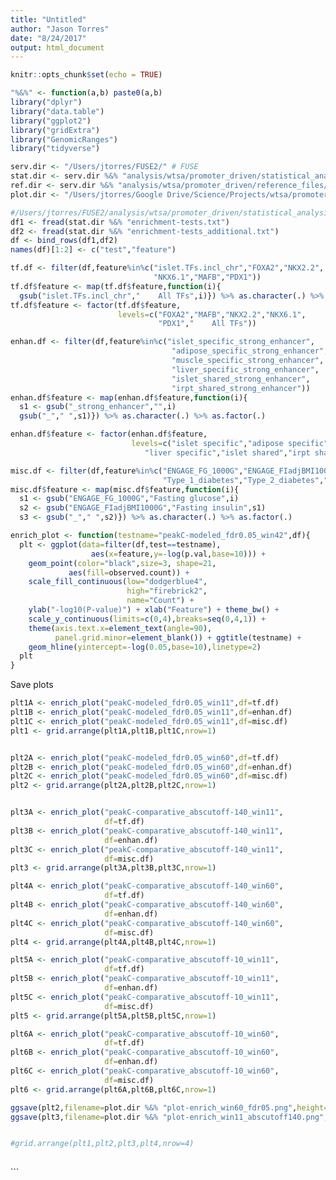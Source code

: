 ```yaml
---
title: "Untitled"
author: "Jason Torres"
date: "8/24/2017"
output: html_document
---
```


```r
knitr::opts_chunk$set(echo = TRUE)
```



```r

"%&%" <- function(a,b) paste0(a,b)
library("dplyr")
library("data.table")
library("ggplot2")
library("gridExtra")
library("GenomicRanges")
library("tidyverse")

serv.dir <- "/Users/jtorres/FUSE2/" # FUSE
stat.dir <- serv.dir %&% "analysis/wtsa/promoter_driven/statistical_analysis/" #"projects/wtsa/promoter_driven/statistical_analysis/"
ref.dir <- serv.dir %&% "analysis/wtsa/promoter_driven/reference_files/" # "projects/wtsa/promoter_driven/reference_files/"
plot.dir <- "/Users/jtorres/Google Drive/Science/Projects/wtsa/promoter_driven/statistical_analysis/plots/"


```


```r

#/Users/jtorres/FUSE2/analysis/wtsa/promoter_driven/statistical_analysis/enrichment-testsV3.txt 
df1 <- fread(stat.dir %&% "enrichment-tests.txt")
df2 <- fread(stat.dir %&% "enrichment-tests_additional.txt")
df <- bind_rows(df1,df2)
names(df)[1:2] <- c("test","feature")

tf.df <- filter(df,feature%in%c("islet.TFs.incl_chr","FOXA2","NKX2.2",
                                "NKX6.1","MAFB","PDX1"))
tf.df$feature <- map(tf.df$feature,function(i){
  gsub("islet.TFs.incl_chr","    All TFs",i)}) %>% as.character(.) %>% as.factor(.)
tf.df$feature <- factor(tf.df$feature,
                        levels=c("FOXA2","MAFB","NKX2.2","NKX6.1",
                                 "PDX1","    All TFs"))

enhan.df <- filter(df,feature%in%c("islet_specific_strong_enhancer",
                                    "adipose_specific_strong_enhancer",
                                    "muscle_specific_strong_enhancer",
                                    "liver_specific_strong_enhancer",
                                    "islet_shared_strong_enhancer",
                                    "irpt_shared_strong_enhancer"))
enhan.df$feature <- map(enhan.df$feature,function(i){
  s1 <- gsub("_strong_enhancer","",i) 
  gsub("_"," ",s1)}) %>% as.character(.) %>% as.factor(.)

enhan.df$feature <- factor(enhan.df$feature,
                           levels=c("islet specific","adipose specific","muscle specific",
                              "liver specific","islet shared","irpt shared"))

misc.df <- filter(df,feature%in%c("ENGAGE_FG_1000G","ENGAGE_FIadjBMI1000G",
                                  "Type_1_diabetes","Type_2_diabetes","eqtl-index"))
misc.df$feature <- map(misc.df$feature,function(i){
  s1 <- gsub("ENGAGE_FG_1000G","Fasting glucose",i) 
  s2 <- gsub("ENGAGE_FIadjBMI1000G","Fasting insulin",s1) 
  s3 <- gsub("_"," ",s2)}) %>% as.character(.) %>% as.factor(.)

enrich_plot <- function(testname="peakC-modeled_fdr0.05_win42",df){
  plt <- ggplot(data=filter(df,test==testname),
                  aes(x=feature,y=-log(p.val,base=10))) +
    geom_point(color="black",size=3, shape=21,
             aes(fill=observed.count)) +
    scale_fill_continuous(low="dodgerblue4",
                          high="firebrick2",
                          name="Count") +
    ylab("-log10(P-value)") + xlab("Feature") + theme_bw() +
    scale_y_continuous(limits=c(0,4),breaks=seq(0,4,1)) +
    theme(axis.text.x=element_text(angle=90),
          panel.grid.minor=element_blank()) + ggtitle(testname) +
    geom_hline(yintercept=-log(0.05,base=10),linetype=2)
  plt
}

```


Save plots 

```r

plt1A <- enrich_plot("peakC-modeled_fdr0.05_win11",df=tf.df)
plt1B <- enrich_plot("peakC-modeled_fdr0.05_win11",df=enhan.df)
plt1C <- enrich_plot("peakC-modeled_fdr0.05_win11",df=misc.df)
plt1 <- grid.arrange(plt1A,plt1B,plt1C,nrow=1)


plt2A <- enrich_plot("peakC-modeled_fdr0.05_win60",df=tf.df)
plt2B <- enrich_plot("peakC-modeled_fdr0.05_win60",df=enhan.df)
plt2C <- enrich_plot("peakC-modeled_fdr0.05_win60",df=misc.df)
plt2 <- grid.arrange(plt2A,plt2B,plt2C,nrow=1)


plt3A <- enrich_plot("peakC-comparative_abscutoff-140_win11",
                     df=tf.df)
plt3B <- enrich_plot("peakC-comparative_abscutoff-140_win11",
                     df=enhan.df)
plt3C <- enrich_plot("peakC-comparative_abscutoff-140_win11",
                     df=misc.df)
plt3 <- grid.arrange(plt3A,plt3B,plt3C,nrow=1)

plt4A <- enrich_plot("peakC-comparative_abscutoff-140_win60",
                     df=tf.df)
plt4B <- enrich_plot("peakC-comparative_abscutoff-140_win60",
                     df=enhan.df)
plt4C <- enrich_plot("peakC-comparative_abscutoff-140_win60",
                     df=misc.df)
plt4 <- grid.arrange(plt4A,plt4B,plt4C,nrow=1)

plt5A <- enrich_plot("peakC-comparative_abscutoff-10_win11",
                     df=tf.df)
plt5B <- enrich_plot("peakC-comparative_abscutoff-10_win11",
                     df=enhan.df)
plt5C <- enrich_plot("peakC-comparative_abscutoff-10_win11",
                     df=misc.df)
plt5 <- grid.arrange(plt5A,plt5B,plt5C,nrow=1)

plt6A <- enrich_plot("peakC-comparative_abscutoff-10_win60",
                     df=tf.df)
plt6B <- enrich_plot("peakC-comparative_abscutoff-10_win60",
                     df=enhan.df)
plt6C <- enrich_plot("peakC-comparative_abscutoff-10_win60",
                     df=misc.df)
plt6 <- grid.arrange(plt6A,plt6B,plt6C,nrow=1)

ggsave(plt2,filename=plot.dir %&% "plot-enrich_win60_fdr05.png",height=3,width=10)
ggsave(plt3,filename=plot.dir %&% "plot-enrich_win11_abscutoff140.png",height=3,width=10)


#grid.arrange(plt1,plt2,plt3,plt4,nrow=4)
  
```


```
